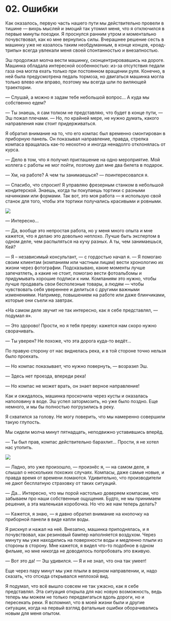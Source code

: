 
# 02. Ошибки

Как оказалось, первую часть нашего пути мы действительно провели в тишине — вихрь мыслей и
эмоций так утомил меня, что я отключился в первые минуты поездки. Я проснулся ранним утром и
моментально почувствовал, как ко мне вернулись силы. Вчерашнее решение сесть в машинку уже не
казалось таким необдуманным, в конце концов, «роад-трипы» всегда увлекали меня своей
спонтанностью и внезапностью.

Эш продолжал молча вести машинку, сконцентрировавшись на дороге. Машинка обладала интересной
особенностью: из-за отсутствия педали газа она могла ехать только при постоянном вращении
руля. Конечно, в ней была предусмотрена педаль тормоза, но двигаться машинка могла только
влево или вправо, поэтому мы всегда шли по виляющей траектории.

— Слушай, а можно я задам тебе небольшой вопрос... А куда мы собственно едем?

— Ты знаешь, я сам толком не представляю, что будет в конце пути, — Эш пожал плечами. —
Но, по крайней мере, не нужно думать, какого направления нам стоит придерживаться.

Я обратил внимание на то, что его компас был временно смонтирован в приборную панель.
Он показывал направление, правда, стрелка компаса вращалась как-то неохотно и иногда
ненадолго отклонялась от курса.

— Дело в том, что я получил приглашение на одно мероприятие. Мой коллега с работы не мог
пойти, поэтому дал мне два билета в подарок.

— Хм, на работе? А чем ты занимаешься? — поинтересовался я.

— Спасибо, что спросил! Я управляю фрезерным станком в небольшой кондитерской. Знаешь, когда
ты покупаешь тортики с разными начинками или формами. Так вот, это моя работа — я использую
свой станок для того, чтобы эти тортики получались красивыми и ровными.

<Image src={jobsImage} />

— Интересно...

— Да, вообще это непростая работа, но у меня много опыта и мне кажется, что я делаю это довольно
неплохо. Лучше быть экспертом в одном деле, чем распыляться на кучу разных. А ты, чем занимаешься, Кей?

— Я – независимый консультант, — с гордостью начал я. — Я помогаю своим клиентам (компаниям
или частным лицам) вести хронологию их жизни через фотографии. Подсказываю, какие моменты
лучше запечатлеть, а какие не стоит, помогаю вести фотоальбомы и придумывать хорошие подписи
к ним. Компаниям это нужно, чтобы лучше продавать свои бесполезные товары, а людям — чтобы
чувствовать себя увереннее и делиться с другими важными изменениями. Например, повышением
на работе или даже блинчиками, которые они съели на завтрак.

«На самом деле звучит не так интересно, как я себе представлял, — подумал я».

— Это здорово! Прости, но я тебя прерву: кажется нам скоро нужно сворачивать.

— Ты уверен? Не похоже, что эта дорога куда-то ведёт...

По правую сторону от нас виднелась река, и в той стороне точно нельзя было проехать.

— Но компас показывает, что нужно повернуть, — возразил Эш.

— Здесь нет проезда, впереди река!

— Но компас не может врать, он знает верное направление!

Как и ожидалось, машинка проскочила через кусты и оказалась наполовину в воде. Эш успел
затормозить, но уже было поздно. Еще немного, и мы бы полностью погрузились в реку.

Я схватился за голову. Не могу поверить, что мы намеренно совершили такую глупость.

Мы сидели молча минут пятнадцать, неподвижно уставившись вперёд.

— Ты был прав, компас действительно барахлит... Прости, я не хотел нас утопить.

<Image src={failImage} />

— Ладно, это уже произошло, — произнёс я, — на самом деле, я слышал о нескольких похожих
случаях. Компасы, даже самые новые, и правда время от времени ломаются. Удивительно, что
производители не дают бесплатную страховку от таких ситуаций.

— Да... Интересно, что мы порой настолько доверяем компасам, что забываем про наши собственные
ощущения. Будто, не мы принимаем решения, а эта маленькая коробочка. Но что же нам теперь делать?

— Кажется, я знаю, — я давно обратил внимание на кнопочку на приборной панели в виде капли воды.

Я рискнул и нажал на неё. Внезапно, машинка приподнялась, и я почувствовал, как резиновый
бампер наполняется воздухом. Через минуту мы уже находились на поверхности воды и медленно
плыли из стороны в сторону. Мне кажется, я видел <TV video="D1MDwVRgoQc" from="4:38">что-то подобное</TV>
в одном фильме, но мне никогда не доводилось попробовать это вживую.

— Вот это да! — Эш удивился. — Я и не знал, что она так умеет!

Еще через пару минут мы уже плыли в верном направлении, и, надо сказать, что отсюда открывался неплохой вид.

Я подумал, что всё вышло совсем не так ужасно, как я себе представлял. Эта ситуация открыла
для нас новую возможность, ведь теперь мы можем не только передвигаться вдоль дороги, но и
пересекать реки. Я вспомнил, что в моей жизни были и другие ситуации, когда на первый взгляд
фатальные ошибки оборачивались новым для меня опытом.
